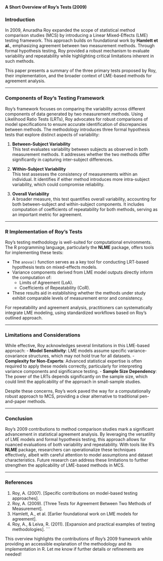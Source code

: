**A Short Overview of Roy’s Tests (2009)**

### Introduction

In 2009, Anuradha Roy expanded the scope of statistical method comparison studies (MCS) by introducing a Linear Mixed-Effects (LME) testing framework. This approach builds on foundational work by **Hamlett et al.**, emphasizing agreement between two measurement methods. Through formal hypothesis testing, Roy provided a robust mechanism to evaluate variability and repeatability while highlighting critical limitations inherent in such methods.

This paper presents a summary of the three primary tests proposed by Roy, their implementation, and the broader context of LME-based methods for agreement analysis.

---

### Components of Roy’s Testing Framework

Roy’s framework focuses on comparing the variability across different components of data generated by two measurement methods. Using Likelihood Ratio Tests (LRTs), Roy advocates for robust comparisons of model specifications to ensure accurate identification of discrepancies between methods. The methodology introduces three formal hypothesis tests that explore distinct aspects of variability:

1. **Between-Subject Variability**  
   This test evaluates variability between subjects as observed in both measurement methods. It addresses whether the two methods differ significantly in capturing inter-subject differences.

2. **Within-Subject Variability**  
   This test assesses the consistency of measurements within an individual. It identifies if either method introduces more intra-subject variability, which could compromise reliability.

3. **Overall Variability**  
   A broader measure, this test quantifies overall variability, accounting for both between-subject and within-subject components. It includes computation of coefficients of repeatability for both methods, serving as an important metric for agreement.

---

### R Implementation of Roy’s Tests

Roy’s testing methodology is well-suited for computational environments. The R programming language, particularly the **NLME** package, offers tools for implementing these tests:

- The `anova()` function serves as a key tool for conducting LRT-based hypothesis tests on mixed-effects models.
- Variance components derived from LME model outputs directly inform the computation of:
  - Limits of Agreement (LoA).
  - Coefficients of Repeatability (CoR).
- These results aid in establishing whether the methods under study exhibit comparable levels of measurement error and consistency.

For repeatability and agreement analysis, practitioners can systematically integrate LME modeling, using standardized workflows based on Roy’s outlined approach.

---

### Limitations and Considerations

While effective, Roy acknowledges several limitations in this LME-based approach:
- **Model Sensitivity**: LME models assume specific variance-covariance structures, which may not hold true for all datasets.
- **Complexity for Non-Experts**: Advanced statistical expertise is often required to apply these models correctly, particularly for interpreting variance components and significance testing.
- **Sample Size Dependency**: The power of the LRTs depends significantly on the sample size, which could limit the applicability of the approach in small-sample studies.

Despite these concerns, Roy’s work paved the way for a computationally robust approach to MCS, providing a clear alternative to traditional pen-and-paper methods.

---

### Conclusion

Roy’s 2009 contributions to method comparison studies mark a significant advancement in statistical agreement analysis. By leveraging the versatility of LME models and formal hypothesis testing, this approach allows for nuanced evaluations of both variability and repeatability. With tools like R’s **NLME** package, researchers can operationalize these techniques effectively, albeit with careful attention to model assumptions and dataset characteristics. Future research can address these limitations to further strengthen the applicability of LME-based methods in MCS.

---

### References

1. Roy, A. (2007). [Specific contributions on model-based testing approaches].
2. Roy, A. (2009). [Three Tests for Agreement Between Two Methods of Measurement].
3. Hamlett, A., et al. [Earlier foundational work on LME models for agreement].
4. Roy, A., & Leiva, R. (2011). [Expansion and practical examples of testing methodologies].
```

This overview highlights the contributions of Roy's 2009 framework while providing an accessible explanation of the methodology and its implementation in R. Let me know if further details or refinements are needed!
